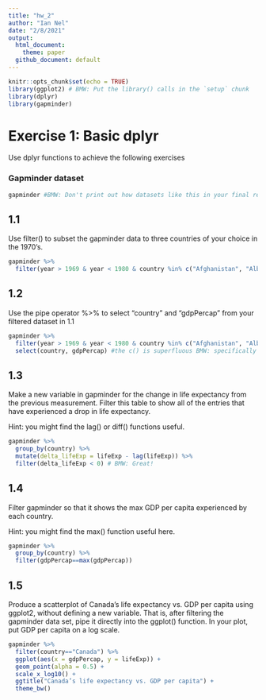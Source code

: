 ```yaml
---
title: "hw_2"
author: "Ian Nel"
date: "2/8/2021"
output: 
  html_document: 
    theme: paper
  github_document: default
---
```


<!-- BMW: Make the md version of your document this way. -->

```r
knitr::opts_chunk$set(echo = TRUE)
library(ggplot2) # BMW: Put the library() calls in the `setup` chunk
library(dplyr)
library(gapminder)
```

# Exercise 1: Basic dplyr

Use dplyr functions to achieve the following exercises 

<!-- BMW: You need blank lines between paragrahs in markdown. A single new line is treated as a space. -->

### Gapminder dataset 

```r
gapminder #BMW: Don't print out how datasets like this in your final reports.
```

## 1.1

Use filter() to subset the gapminder data to three countries of your choice in the 1970’s.

```r
gapminder %>% 
  filter(year > 1969 & year < 1980 & country %in% c("Afghanistan", "Albania", "Algeria")) # BMW: Great!
```

## 1.2 

Use the pipe operator %>% to select “country” and “gdpPercap” from your filtered dataset in 1.1

```r
gapminder %>% 
  filter(year > 1969 & year < 1980 & country %in% c("Afghanistan", "Albania", "Algeria")) %>% 
  select(country, gdpPercap) #the c() is superfluous BMW: specifically in select()
```

## 1.3

Make a new variable in gapminder for the change in life expectancy from the previous measurement. 
Filter this table to show all of the entries that have experienced a drop in life expectancy.

Hint: you might find the lag() or diff() functions useful.

```r
gapminder %>% 
  group_by(country) %>%  
  mutate(delta_lifeExp = lifeExp - lag(lifeExp)) %>% 
  filter(delta_lifeExp < 0) # BMW: Great!
```

## 1.4 

Filter gapminder so that it shows the max GDP per capita experienced by each country.

Hint: you might find the max() function useful here.

```r
gapminder %>% 
  group_by(country) %>% 
  filter(gdpPercap==max(gdpPercap))
```

## 1.5

Produce a scatterplot of Canada’s life expectancy vs. GDP per capita using ggplot2, without defining a new variable. That is, after filtering the gapminder data set, pipe it directly into the ggplot() function. In your plot, put GDP per capita on a log scale.

```r
gapminder %>% 
  filter(country=="Canada") %>% 
  ggplot(aes(x = gdpPercap, y = lifeExp)) +
  geom_point(alpha = 0.5) +
  scale_x_log10() +
  ggtitle("Canada’s life expectancy vs. GDP per capita") +
  theme_bw()
```


